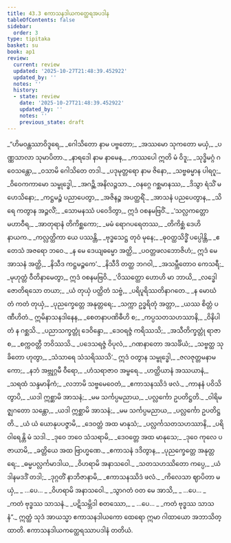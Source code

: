 ```yaml
---
title: 43.3 ဧကာသနဒါယကတ္ထေရအပဒါန
tableOfContents: false
sidebar:
  order: 3
type: tipitaka
basket: su
book: ap1
review:
  current: review
  updated: '2025-10-27T21:48:39.452922'
  updated_by: ''
  notes: ''
  history:
  - state: review
    date: '2025-10-27T21:48:39.452922'
    updated_by: ''
    notes: ''
    previous_state: draft
---
```



<ReviewStatus review={frontmatter.review} showDetails={true} />

<HypothesisAnnotation frontmatter={frontmatter} />

<DynamicBreadcrumb />

<Division number="36" book="ap1" e="ch" v="20" p="432">

<Paragraph number="5509" type="verses" book="ap1">
_“ဟိမဝန္တဿာဝိဒူရေ,_  
_ဂေါသိတော နာမ ပဗ္ဗတော;_  
_အဿမော သုကတော မယှံ,_  
_ပဏ္ဏသာလာ သုမာပိတာ._  

</Paragraph>

</Division>
<Division number="37" book="ap1" e="ch" v="20" p="432">

<Paragraph number="5510" type="verses" book="ap1">
_နာရဒေါ နာမ နာမေန,_  
_ကဿပေါ ဣတိ မံ ဝိဒူ;_  
_သုဒ္ဓိမဂ္ဂံ ဂဝေသန္တော,_  
_ဝသာမိ ဂေါသိတေ တဒါ._  

</Paragraph>

</Division>
<Division number="38" book="ap1" e="ch" v="20" p="432">

<Paragraph number="5511" type="verses" book="ap1">
_ပဒုမုတ္တရော နာမ ဇိနော,_  
_သဗ္ဗဓမ္မာန ပါရဂူ;_  
_ဝိဝေကကာမော သမ္ဗုဒ္ဓေါ,_  
_အဂဉ္ဆိ အနိလဉ္ဇသာ._  

</Paragraph>

</Division>
<Division number="39" book="ap1" e="ch" v="20" p="432">

<Paragraph number="5512" type="verses" book="ap1">
_ဝနဂ္ဂေ ဂစ္ဆမာနဿ,_  
_ဒိသွာ ရံသိံ မဟေသိနော;_  
_ကဋ္ဌမဉ္စံ ပညာပေတွာ,_  
_အဇိနဉ္စ အပတ္ထရိံ._  

</Paragraph>

</Division>
<Division number="40" book="ap1" e="ch" v="20" p="432">

<Paragraph number="5513" type="verses" book="ap1">
_အာသနံ ပညပေတွာန,_  
_သိရေ ကတွာန အဉ္ဇလိံ;_  
_သောမနဿံ ပဝေဒိတွာ,_  
ဣဒံ ဝစနမဗြဝိံ._  

</Paragraph>

</Division>
<Division number="41" book="ap1" e="ch" v="20" p="432">

<Paragraph number="5514" type="verses" book="ap1">
_‘သလ္လကတ္တော မဟာဝီရ,_  
_အာတုရာနံ တိကိစ္ဆကော;_  
_မမံ ရောဂပရေတဿ,_  
_တိကိစ္ဆံ ဒေဟိ နာယက._  

</Paragraph>

</Division>
<Division number="42" book="ap1" e="ch" v="20" p="432">

<Paragraph number="5515" type="verses" book="ap1">
_ကလ္လတ္ထိကာ ယေ ပဿန္တိ,_  
_ဗုဒ္ဓသေဋ္ဌ တုဝံ မုနေ;_  
_ဓုဝတ္ထသိဒ္ဓိံ ပပ္ပေါန္တိ,_  
_ဧတေသံ အဇရော ဘဝေ._  

</Paragraph>

</Division>
<Division number="43" book="ap1" e="ch" v="20" p="432">

<Paragraph number="5516" type="verses" book="ap1">
_န မေ ဒေယျဓမ္မော အတ္ထိ,_  
_ပဝတ္တဖလဘောဇိဟံ;_  
ဣဒံ မေ အာသနံ အတ္ထိ,_  
_နိသီဒ ကဋ္ဌမဉ္စကေ’._  

</Paragraph>

</Division>
<Division number="44" book="ap1" e="ch" v="20" p="432">

<Paragraph number="5517" type="verses" book="ap1">
_နိသီဒိ တတ္ထ ဘဂဝါ,_  
_အသမ္ဘီတောဝ ကေသရီ;_  
_မုဟုတ္တံ ဝီတိနာမေတွာ,_  
ဣဒံ ဝစနမဗြဝိ._  

</Paragraph>

</Division>
<Division number="45" book="ap1" e="ch" v="20" p="432">

<Paragraph number="5518" type="verses" book="ap1">
_‘ဝိဿတ္ထော ဟောဟိ မာ ဘာယိ,_  
_လဒ္ဓေါ ဇောတိရသော တယာ;_  
_ယံ တုယှံ ပတ္ထိတံ သဗ္ဗံ,_  
_ပရိပူရိဿတိနာဂတေ._  

</Paragraph>

</Division>
<Division number="46" book="ap1" e="ch" v="20" p="433">

<Paragraph number="5519" type="verses" book="ap1">
_န မောဃံ တံ ကတံ တုယှံ,_  
_ပုညက္ခေတ္တေ အနုတ္တရေ;_  
_သက္ကာ ဥဒ္ဓရိတုံ အတ္တာ,_  
_ယဿ စိတ္တံ ပဏီဟိတံ._  

</Paragraph>

</Division>
<Division number="47" book="ap1" e="ch" v="20" p="433">

<Paragraph number="5520" type="verses" book="ap1">
ဣမိနာသနဒါနေန,_  
_စေတနာပဏိဓီဟိ စ;_  
_ကပ္ပသတသဟဿာနိ,_  
_ဝိနိပါတံ န ဂစ္ဆသိ._  

</Paragraph>

</Division>
<Division number="48" book="ap1" e="ch" v="20" p="433">

<Paragraph number="5521" type="verses" book="ap1">
_ပညာသက္ခတ္တုံ ဒေဝိန္ဒော,_  
_ဒေဝရဇ္ဇံ ကရိဿသိ;_  
_အသီတိက္ခတ္တုံ ရာဇာ စ,_  
_စက္ကဝတ္တီ ဘဝိဿသိ._  

</Paragraph>

</Division>
<Division number="49" book="ap1" e="ch" v="20" p="433">

<Paragraph number="5522" type="verses" book="ap1">
_ပဒေသရဇ္ဇံ ဝိပုလံ,_  
_ဂဏနာတော အသင်္ခိယံ;_  
_သဗ္ဗတ္ထ သုခိတော ဟုတွာ,_  
_သံသာရေ သံသရိဿသိ’._  

</Paragraph>

</Division>
<Division number="50" book="ap1" e="ch" v="20" p="433">

<Paragraph number="5523" type="verses" book="ap1">
ဣဒံ ဝတွာန သမ္ဗုဒ္ဓေါ,_  
_ဇလဇုတ္တမနာမကော;_  
_နဘံ အဗ္ဘုဂ္ဂမီ ဝီရော,_  
_ဟံသရာဇာဝ အမ္ဗရေ._  

</Paragraph>

</Division>
<Division number="51" book="ap1" e="ch" v="20" p="433">

<Paragraph number="5524" type="verses" book="ap1">
_ဟတ္ထိယာနံ အဿယာနံ,_  
_သရထံ သန္ဒမာနိကံ;_  
_လဘာမိ သဗ္ဗမေဝေတံ,_  
_ဧကာသနဿိဒံ ဖလံ._  

</Paragraph>

</Division>
<Division number="52" book="ap1" e="ch" v="20" p="433">

<Paragraph number="5525" type="verses" book="ap1">
_ကာနနံ ပဝိသိတွာပိ,_  
_ယဒါ ဣစ္ဆာမိ အာသနံ;_  
_မမ သင်္ကပ္ပမညာယ,_  
_ပလ္လင်္ကော ဥပတိဋ္ဌတိ._  

</Paragraph>

</Division>
<Division number="53" book="ap1" e="ch" v="20" p="433">

<Paragraph number="5526" type="verses" book="ap1">
_ဝါရိမဇ္ဈဂတော သန္တော,_  
_ယဒါ ဣစ္ဆာမိ အာသနံ;_  
_မမ သင်္ကပ္ပမညာယ,_  
_ပလ္လင်္ကော ဥပတိဋ္ဌတိ._  

</Paragraph>

</Division>
<Division number="54" book="ap1" e="ch" v="20" p="433">

<Paragraph number="5527" type="verses" book="ap1">
_ယံ ယံ ယောနုပပဇ္ဇာမိ,_  
_ဒေဝတ္တံ အထ မာနုသံ;_  
_ပလ္လင်္ကသတသဟဿာနိ,_  
_ပရိဝါရေန္တိ မံ သဒါ._  

</Paragraph>

</Division>
<Division number="55" book="ap1" e="ch" v="20" p="433">

<Paragraph number="5528" type="verses" book="ap1">
_ဒုဝေ ဘဝေ သံသရာမိ,_  
_ဒေဝတ္တေ အထ မာနုသေ;_  
_ဒုဝေ ကုလေ ပဇာယာမိ,_  
_ခတ္တိယေ အထ ဗြာဟ္မဏေ._  

</Paragraph>

</Division>
<Division number="56" book="ap1" e="ch" v="20" p="433">

<Paragraph number="5529" type="verses" book="ap1">
_ဧကာသနံ ဒဒိတွာန,_  
_ပုညက္ခေတ္တေ အနုတ္တရေ;_  
_ဓမ္မပလ္လင်္ကမာဒါယ,_  
_ဝိဟရာမိ အနာသဝေါ._  

</Paragraph>

</Division>
<Division number="57" book="ap1" e="ch" v="20" p="433">

<Paragraph number="5530" type="verses" book="ap1">
_သတသဟဿိတော ကပ္ပေ,_  
_ယံ ဒါနမဒဒိံ တဒါ;_  
_ဒုဂ္ဂတိံ နာဘိဇာနာမိ,_  
_ဧကာသနဿိဒံ ဖလံ._  

</Paragraph>

</Division>
<Division number="58" book="ap1" e="ch" v="20" p="433">

<Paragraph number="5531" type="verses" book="ap1">
_ကိလေသာ ဈာပိတာ မယှံ,_  
_ …ပေ… _  
_ဝိဟရာမိ အနာသဝေါ._  

</Paragraph>

</Division>
<Division number="59" book="ap1" e="ch" v="20" p="434">

<Paragraph number="5532" type="verses" book="ap1">
_သွာဂတံ ဝတ မေ အာသိ,_  
_ …ပေ… _  
_ကတံ ဗုဒ္ဓဿ သာသနံ._  

</Paragraph>

</Division>
<Division number="60" book="ap1" e="ch" v="20" p="434">

<Paragraph number="5533" type="verses" book="ap1">
_ပဋိသမ္ဘိဒါ စတဿော,_  
_ …ပေ… _  
_ကတံ ဗုဒ္ဓဿ သာသနံ”._  

</Paragraph>

<Paragraph number="5534" book="ap1">
ဣတ္ထံ သုဒံ အာယသ္မာ ဧကာသနဒါယကော ထေရော ဣမာ ဂါထာယော အဘာသိတ္ထာတိ.

</Paragraph>
</Division>

<Paragraph number="5535" type="center" book="ap1">
ဧကာသနဒါယကတ္ထေရဿာပဒါနံ တတိယံ.
</Paragraph>